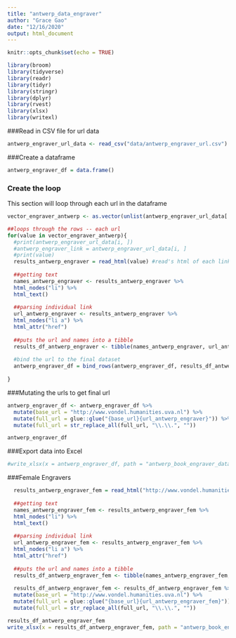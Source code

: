 ```yaml
---
title: "antwerp_data_engraver"
author: "Grace Gao"
date: "12/16/2020"
output: html_document
---
```


```r
knitr::opts_chunk$set(echo = TRUE)
```

```r
library(broom)
library(tidyverse)
library(readr)
library(tidyr)
library(stringr)
library(dplyr)
library(rvest)
library(xlsx)
library(writexl)
```

###Read in CSV file for url data
```r
antwerp_engraver_url_data <- read_csv("data/antwerp_engraver_url.csv")
```

###Create a dataframe

```r
antwerp_engraver_df = data.frame()

```


### Create the loop
This section will loop through each url in the dataframe
```r

vector_engraver_antwerp <- as.vector(unlist(antwerp_engraver_url_data['full_url']))

```

```r
##loops through the rows -- each url
for(value in vector_engraver_antwerp){
  #print(antwerp_engraver_url_data[i, ])
  #antwerp_engraver_link = antwerp_engraver_url_data[i, ]
  #print(value)
  results_antwerp_engraver = read_html(value) #read's html of each link page
  
  ##getting text
  names_antwerp_engraver <- results_antwerp_engraver %>% 
  html_nodes("li") %>% 
  html_text()
  
  ##parsing individual link
  url_antwerp_engraver <- results_antwerp_engraver %>% 
  html_nodes("li a") %>% 
  html_attr("href")
  
  ##puts the url and names into a tibble
  results_df_antwerp_engraver <- tibble(names_antwerp_engraver, url_antwerp_engraver)
  
  #bind the url to the final dataset
  antwerp_engraver_df = bind_rows(antwerp_engraver_df, results_df_antwerp_engraver)
  
}


```

###Mutating the urls to get final url
```r
antwerp_engraver_df <- antwerp_engraver_df %>% 
  mutate(base_url = "http://www.vondel.humanities.uva.nl") %>% 
  mutate(full_url = glue::glue("{base_url}{url_antwerp_engraver}")) %>% 
  mutate(full_url = str_replace_all(full_url, "\\.\\.", ""))

antwerp_engraver_df

```

###Export data into Excel
```r
#write_xlsx(x = antwerp_engraver_df, path = "antwerp_book_engraver_data.xlsx", col_names = TRUE)

```

###Female Engravers

```r

  results_antwerp_engraver_fem = read_html("http://www.vondel.humanities.uva.nl/ecartico/persons/index.php?occupation_id=81%2C121%2C152&subjectmat=&place=antwerpen&gender=female&year_start=1556&year_end=1725&formtype=selections&page=1&subtask=selections") #read's html of each link page
  
  ##getting text
  names_antwerp_engraver_fem <- results_antwerp_engraver_fem %>% 
  html_nodes("li") %>% 
  html_text()
  
  ##parsing individual link
  url_antwerp_engraver_fem <- results_antwerp_engraver_fem %>% 
  html_nodes("li a") %>% 
  html_attr("href")
  
  ##puts the url and names into a tibble
  results_df_antwerp_engraver_fem <- tibble(names_antwerp_engraver_fem, url_antwerp_engraver_fem)
  
  results_df_antwerp_engraver_fem <- results_df_antwerp_engraver_fem %>% 
  mutate(base_url = "http://www.vondel.humanities.uva.nl") %>% 
  mutate(full_url = glue::glue("{base_url}{url_antwerp_engraver_fem}")) %>% 
  mutate(full_url = str_replace_all(full_url, "\\.\\.", ""))

results_df_antwerp_engraver_fem 
write_xlsx(x = results_df_antwerp_engraver_fem, path = "antwerp_book_engraver_data_fem.xlsx", col_names = TRUE)
```